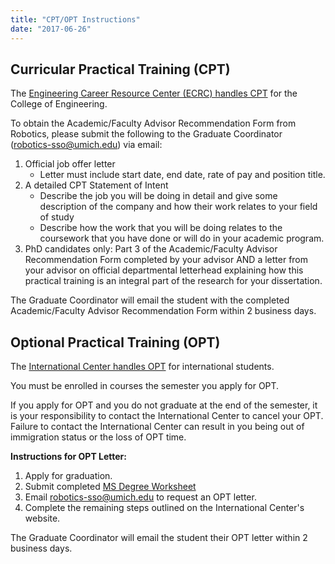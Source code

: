 ```yaml
---
title: "CPT/OPT Instructions"
date: "2017-06-26"
---
```


## Curricular Practical Training (CPT)

The [Engineering Career Resource Center (ECRC) handles CPT](https://career.engin.umich.edu/students/international-students/) for the College of Engineering.

<MaizeButton href="https://career.engin.umich.edu/students/international-students/" text="Learn about CPT at the ECRC" external={true} />

To obtain the Academic/Faculty Advisor Recommendation Form from Robotics, please submit the following to the Graduate Coordinator (robotics-sso@umich.edu) via email:

1. Official job offer letter
    - Letter must include start date, end date, rate of pay and position title.
2. A detailed CPT Statement of Intent
    - Describe the job you will be doing in detail and give some description of the company and how their work relates to your field of study
    - Describe how the work that you will be doing relates to the coursework that you have done or will do in your academic program.
3. PhD candidates only: Part 3 of the Academic/Faculty Advisor Recommendation Form completed by your advisor AND a letter from your advisor on official departmental letterhead explaining
     how this practical training is an integral part of the research for your dissertation.

The Graduate Coordinator will email the student with the completed Academic/Faculty Advisor Recommendation Form within 2 business days.

## Optional Practical Training (OPT)

The [International Center handles OPT](https://internationalcenter.umich.edu/isss/work/opt) for international students.

<MaizeButton href="https://internationalcenter.umich.edu/isss/work/opt" text="Learn about OPT at the International Center" external={true} />

You must be enrolled in courses the semester you apply for OPT.

If you apply for OPT and you do not graduate at the end of the semester, it is your responsibility to contact the International Center to cancel your OPT. Failure to contact the International Center can result in you being out of immigration status or the loss of OPT time.

**Instructions for OPT Letter:**

1. Apply for graduation.
2. Submit completed [MS Degree Worksheet](http://robotics.umich.edu/ms-degree-worksheet/)
3. Email robotics-sso@umich.edu to request an OPT letter.
4. Complete the remaining steps outlined on the International Center's website.

The Graduate Coordinator will email the student their OPT letter within 2 business days.
